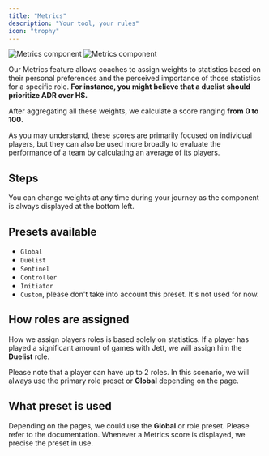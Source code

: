 ```yaml
---
title: "Metrics"
description: "Your tool, your rules"
icon: "trophy"
---
```


<Frame>
    <img
        className="block dark:hidden"
        src="./images/metrics/component.png"
        alt="Metrics component"
    />
    <img
        className="hidden dark:block"
        src="./images/metrics/component.png"
        alt="Metrics component"
    />
</Frame>

Our Metrics feature allows coaches to assign weights to statistics based on their personal preferences and the perceived
importance of those statistics for a specific role.
**For instance, you might believe that a duelist should prioritize ADR over HS.**

After aggregating all these weights, we calculate a score ranging **from 0 to 100**.

As you may understand, these scores are primarily focused on individual players, but they can also be used more broadly
to evaluate the performance of a team by calculating an average of its players.

## Steps

You can change weights at any time during your journey as the component is always displayed at the bottom left.

## Presets available

- `Global`
- `Duelist`
- `Sentinel`
- `Controller`
- `Initiator`
- `Custom`, please don't take into account this preset. It's not used for now.

## How roles are assigned

How we assign players roles is based solely on statistics.
If a player has played a significant amount of games with Jett, we will assign him the **Duelist** role.

Please note that a player can have up to 2 roles.
In this scenario, we will always use the primary role preset or **Global** depending on the page.

## What preset is used

Depending on the pages, we could use the **Global** or role preset.
Please refer to the documentation.
Whenever a Metrics score is displayed, we precise the preset in use.
